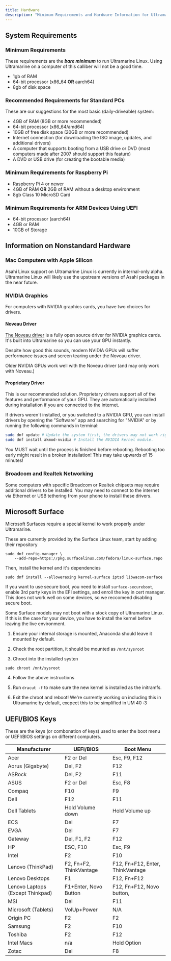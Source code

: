 ```yaml
---
title: Hardware
description: "Minimum Requirements and Hardware Information for Ultramarine Linux"
---
```



## System Requirements

### Minimum Requirements

These requirements are the **_bare minimum_** to run Ultramarine Linux. Using Ultramarine on a computer of this calliber will not be a good time.

- 1gb of RAM
- 64-bit processor (x86_64 **OR** aarch64)
- 8gb of disk space

### Recommended Requirements for Standard PCs

These are our suggestions for the most basic (daily-driveable) system:

- 4GB of RAM (8GB or more recommended)
- 64-bit processor (x86_64/amd64)
- 10GB of free disk space (20GB or more recommended)
- Internet connection (for downloading the ISO image, updates, and additional drivers)
- A computer that supports booting from a USB drive or DVD (most computers made after 2007 should support this feature)
- A DVD or USB drive (for creating the bootable media)

### Minimum Requirements for Raspberry Pi

- Raspberry Pi 4 or newer
- 4GB of RAM **OR** 2GB of RAM without a desktop environment
- 8gb Class 10 MicroSD Card

### Minimum Requirements for ARM Devices Using UEFI

- 64-bit processor (aarch64)
- 4GB or RAM
- 10GB of Storage

## Information on Nonstandard Hardware

### Mac Computers with Apple Silicon

Asahi Linux support on Ultramarine Linux is currently in internal-only alpha. Ultramarine Linux will likely use the upstream versions of Asahi packages in the near future.

### NVIDIA Graphics

For computers with NVIDIA graphics cards, you have two choices for drivers.

#### Noveau Driver

[The Noveau driver](https://nouveau.freedesktop.org/) is a fully open source driver for NVIDIA graphics cards. It's built into Ultramarine so you can use your GPU instantly.

Despite how good this sounds, modern NVIDIA GPUs will suffer performance issues and screen tearing under the Noveau driver.

Older NVIDIA GPUs work well with the Noveau driver (and may only work with Noveau.)

#### Proprietary Driver

This is our recommended solution. Proprietary drivers support all of the features and performance of your GPU. They are automatically installed during installation if you are connected to the internet.

If drivers weren't installed, or you switched to a NVIDIA GPU, you can install drivers by opening the "Software" app and searching for "NVIDIA" or by running the following commands in terminal:

```bash
sudo dnf update # Update the system first, the drivers may not work right if you don't.
sudo dnf install akmod-nvidia # Install the NVIDIA kernel module.
```

<Alert type="warning">
  You MUST wait until the process is finished before rebooting. Rebooting too
  early might result in a broken installation! This may take upwards of 15
  minutes!
</Alert>

### Broadcom and Realtek Networking

Some computers with specific Broadcom or Realtek chipsets may require additional drivers to be installed. You may need to connect to the internet via Ethernet or USB tethering from your phone to install these drivers.

## Microsoft Surface

Microsoft Surfaces require a special kernel to work properly under Ultramarine.

These are currently provided by the Surface Linux team, start by adding their repository

```shell
sudo dnf config-manager \
    --add-repo=https://pkg.surfacelinux.com/fedora/linux-surface.repo
```

Then, install the kernel and it's dependencies

```shell
sudo dnf install --allowerasing kernel-surface iptsd libwacom-surface
```

If you want to use secure boot, you need to install `surface-secureboot`, enable 3rd party keys in the EFI settings, and enroll the key in cert manager. This does not work well on some devices, so we reccomend disabling secure boot.

Some Surface models may not boot with a stock copy of Ultramarine Linux. If this is the case for your device, you have to install the kernel before leaving the live environment.

1. Ensure your internal storage is mounted, Anaconda should leave it mounted by default.

2. Check the root partition, it should be mounted as `/mnt/sysroot`

3. Chroot into the installed systen

```
sudo chroot /mnt/sysroot
```

4. Follow the above instructions

5. Run `dracut -f` to make sure the new kernel is installed as the initramfs.

6. Exit the chroot and reboot!
   <Alert type="info">
     We're currently working on including this in Ultramarine by default,
     excpect this to be simplified in UM 40 :3
   </Alert>

## UEFI/BIOS Keys

These are the keys (or combonation of keys) used to enter the boot menu or UEFI/BIOS settings on different computers.

| Manufacturer                     | UEFI/BIOS               | Boot Menu                        |
| -------------------------------- | ----------------------- | -------------------------------- |
| Acer                             | F2 or Del               | Esc, F9, F12                     |
| Aorus (Gigabyte)                 | Del, F2                 | F12                              |
| ASRock                           | Del, F2                 | F11                              |
| ASUS                             | F2 or Del               | Esc, F8                          |
| Compaq                           | F10                     | F9                               |
| Dell                             | F12                     | F11                              |
| Dell Tablets                     | Hold Volume down        | Hold Volume up                   |
| ECS                              | Del                     | F7                               |
| EVGA                             | Del                     | F7                               |
| Gateway                          | Del, F1, F2             | F12                              |
| HP                               | ESC, F10                | Esc, F9                          |
| Intel                            | F2                      | F10                              |
| Lenovo (ThinkPad)                | F2, Fn+F2, ThinkVantage | F12, Fn+F12, Enter, ThinkVantage |
| Lenovo Desktops                  | F1                      | F12, Fn+F12                      |
| Lenovo Laptops (Except Thinkpad) | F1+Enter, Novo Button   | F12, Fn+F12, Novo button,        |
| MSI                              | Del                     | F11                              |
| Microsoft (Tablets)              | VolUp+Power             | N/A                              |
| Origin PC                        | F2                      | F2                               |
| Samsung                          | F2                      | F10                              |
| Toshiba                          | F2                      | F12                              |
| Intel Macs                       | n/a                     | Hold Option                      |
| Zotac                            | Del                     | F8                               |
